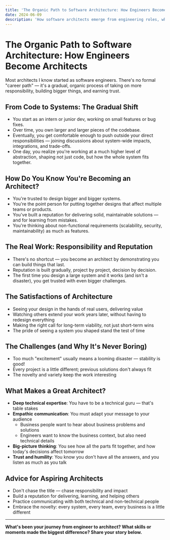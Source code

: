 ```yaml
---
title: 'The Organic Path to Software Architecture: How Engineers Become Architects'
date: 2024-06-09
description: 'How software architects emerge from engineering roles, what the journey looks like, and what makes the role both challenging and rewarding.'
---
```


# The Organic Path to Software Architecture: How Engineers Become Architects

Most architects I know started as software engineers. There's no formal "career path" — it's a gradual, organic process of taking on more responsibility, building bigger things, and earning trust.

## From Code to Systems: The Gradual Shift

- You start as an intern or junior dev, working on small features or bug fixes.
- Over time, you own larger and larger pieces of the codebase.
- Eventually, you get comfortable enough to push outside your direct responsibilities — joining discussions about system-wide impacts, integrations, and trade-offs.
- One day, you realize you're working at a much higher level of abstraction, shaping not just code, but how the whole system fits together.

## How Do You Know You're Becoming an Architect?

- You're trusted to design bigger and bigger systems.
- You're the point person for putting together designs that affect multiple teams or products.
- You've built a reputation for delivering solid, maintainable solutions — and for learning from mistakes.
- You're thinking about non-functional requirements (scalability, security, maintainability) as much as features.

## The Real Work: Responsibility and Reputation

- There's no shortcut — you become an architect by demonstrating you can build things that last.
- Reputation is built gradually, project by project, decision by decision.
- The first time you design a large system and it works (and isn't a disaster), you get trusted with even bigger challenges.

## The Satisfactions of Architecture

- Seeing your design in the hands of real users, delivering value
- Watching others extend your work years later, without having to redesign everything
- Making the right call for long-term viability, not just short-term wins
- The pride of seeing a system you shaped stand the test of time

## The Challenges (and Why It's Never Boring)

- Too much "excitement" usually means a looming disaster — stability is good!
- Every project is a little different; previous solutions don't always fit
- The novelty and variety keep the work interesting

## What Makes a Great Architect?

- **Deep technical expertise**: You have to be a technical guru — that's table stakes
- **Empathic communication**: You must adapt your message to your audience
  - Business people want to hear about business problems and solutions
  - Engineers want to know the business context, but also need technical details
- **Big-picture thinking**: You see how all the parts fit together, and how today's decisions affect tomorrow
- **Trust and humility**: You know you don't have all the answers, and you listen as much as you talk

## Advice for Aspiring Architects

- Don't chase the title — chase responsibility and impact
- Build a reputation for delivering, learning, and helping others
- Practice communicating with both technical and non-technical people
- Embrace the novelty: every system, every team, every business is a little different

---

**What's been your journey from engineer to architect? What skills or moments made the biggest difference? Share your story below.**

